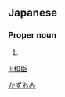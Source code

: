 ==Japanese==
{{ja-kanjitab|和|臣}}

===Proper noun===
{{ja-pos|proper|かずおみ}}

# {{given name|male|lang=ja}}

[[Category:Japanese male given names|かずおみ]]

[[li:和臣]]